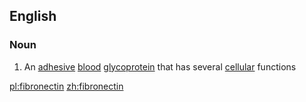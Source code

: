 ==English==

===Noun===
{{wikipedia}}
{{en-noun|s|-}}

# {{context|biochemistry|lang=en}} An [[adhesive]] [[blood]] [[glycoprotein]] that has several [[cellular]] functions

[[pl:fibronectin]]
[[zh:fibronectin]]